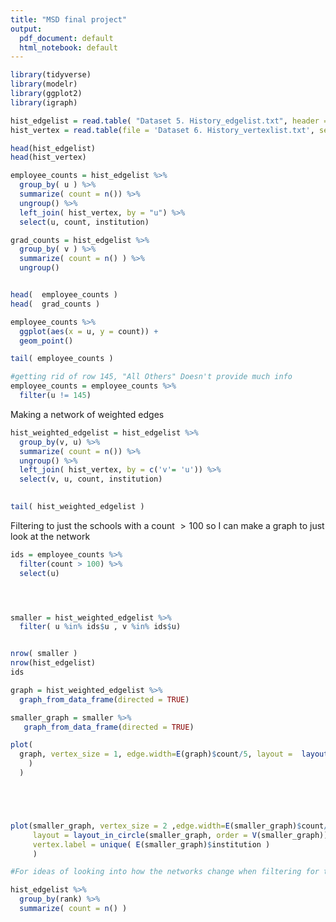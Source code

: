 ```yaml
---
title: "MSD final project"
output:
  pdf_document: default
  html_notebook: default
---
```



```r
library(tidyverse)
library(modelr)
library(ggplot2)
library(igraph)

```



```r

hist_edgelist = read.table( "Dataset 5. History_edgelist.txt", header = TRUE)
hist_vertex = read.table(file = 'Dataset 6. History_vertexlist.txt', sep = '\t', header = TRUE)

head(hist_edgelist)
head(hist_vertex)
```



```r
employee_counts = hist_edgelist %>%
  group_by( u ) %>%
  summarize( count = n()) %>%
  ungroup() %>%
  left_join( hist_vertex, by = "u") %>%
  select(u, count, institution)

grad_counts = hist_edgelist %>%
  group_by( v ) %>%
  summarize( count = n() ) %>%
  ungroup()


head(  employee_counts )
head(  grad_counts )

```

```r
employee_counts %>%
  ggplot(aes(x = u, y = count)) +
  geom_point()


```

```r
tail( employee_counts )

#getting rid of row 145, "All Others" Doesn't provide much info
employee_counts = employee_counts %>% 
  filter(u != 145)


```

Making a network of weighted edges

```r
hist_weighted_edgelist = hist_edgelist %>% 
  group_by(v, u) %>%
  summarize( count = n()) %>%
  ungroup() %>%
  left_join( hist_vertex, by = c('v'= 'u')) %>%
  select(v, u, count, institution)
  

tail( hist_weighted_edgelist )
```



Filtering to just the schools with a count $> 100$ so I can make a graph to just look at the network
```r
ids = employee_counts %>%
  filter(count > 100) %>%
  select(u) 




smaller = hist_weighted_edgelist %>%
  filter( u %in% ids$u , v %in% ids$u)


nrow( smaller )
nrow(hist_edgelist)
ids

```


```r




graph = hist_weighted_edgelist %>%
  graph_from_data_frame(directed = TRUE)

smaller_graph = smaller %>%
   graph_from_data_frame(directed = TRUE)

plot(
  graph, vertex_size = 1, edge.width=E(graph)$count/5, layout =  layout_in_circle(graph, order = V(graph)
    )
  )





plot(smaller_graph, vertex_size = 2 ,edge.width=E(smaller_graph)$count/5, 
     layout = layout_in_circle(smaller_graph, order = V(smaller_graph)), 
     vertex.label = unique( E(smaller_graph)$institution )
     )


```



```r
#For ideas of looking into how the networks change when filtering for these values

hist_edgelist %>%
  group_by(rank) %>%
  summarize( count = n() )

```




